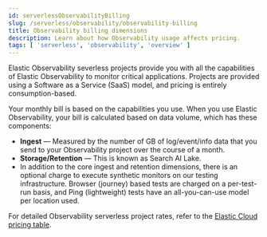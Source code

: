 ```yaml
---
id: serverlessObservabilityBilling
slug: /serverless/observability/observability-billing
title: Observability billing dimensions
description: Learn about how Observability usage affects pricing.
tags: [ 'serverless', 'observability', 'overview' ]
---
```


<p><DocBadge template="technical preview" /></p>

Elastic Observability severless projects provide you with all the capabilities of Elastic Observability to monitor critical applications.
Projects are provided using a Software as a Service (SaaS) model, and pricing is entirely consumption-based.

Your monthly bill is based on the capabilities you use.
When you use Elastic Observability, your bill is calculated based on data volume, which has these components:

* **Ingest** &mdash; Measured by the number of GB of log/event/info data that you send to your Observability project over the course of a month.
* **Storage/Retention** &mdash; This is known as Search AI Lake.
* In addition to the core ingest and retention dimensions, there is an optional charge to execute synthetic monitors on our testing infrastructure.
Browser (journey) based tests are charged on a per-test-run basis,
and Ping (lightweight) tests have an all-you-can-use model per location used.

For detailed Observability serverless project rates, refer to the [Elastic Cloud pricing table](https://cloud.elastic.co/cloud-pricing-table?productType=serverless&project=observability).
